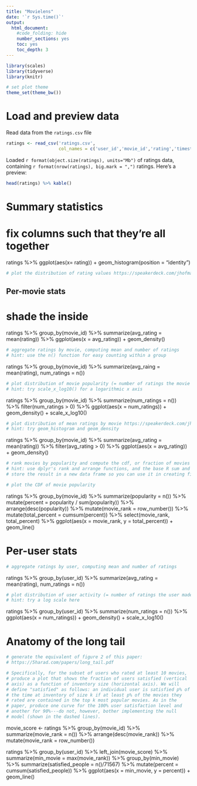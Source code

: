 ---
title: "Movielens"
date: '`r Sys.time()`'
output:
  html_document:
    #code_folding: hide
    number_sections: yes
    toc: yes
    toc_depth: 3
---

```{r setup, include=FALSE}
library(scales)
library(tidyverse)
library(knitr)

# set plot theme
theme_set(theme_bw())
```

# Load and preview data

Read data from the `ratings.csv` file
```{r load-data}
ratings <- read_csv('ratings.csv',
                    col_names = c('user_id','movie_id','rating','timestamp'))
```

Loaded `r format(object.size(ratings), units="Mb")` of ratings data, containing `r format(nrow(ratings), big.mark = ",")` ratings. Here's a preview:
```{r preview-data}
head(ratings) %>% kable()
```

# Summary statistics
# fix columns such that they're all together
ratings %>%
  ggplot(aes(x= rating)) +
    geom_histogram(position = "identity")

```{r dist-ratings}
# plot the distribution of rating values https://speakerdeck.com/jhofman/modeling-social-data-lecture-2-introduction-to-counting?slide=26
```

## Per-movie stats
# shade the inside
ratings %>% 
  group_by(movie_id) %>% 
  summarize(avg_rating = mean(rating)) %>% 
  ggplot(aes(x = avg_rating)) +
  geom_density()

```{r aggregate-by-movie}
# aggregate ratings by movie, computing mean and number of ratings
# hint: use the n() function for easy counting within a group
```
ratings %>% 
  group_by(movie_id) %>% 
  summarize(avg_raing = mean(rating), num_ratings = n())


```{r dist-movie-popularity}
# plot distribution of movie popularity (= number of ratings the movie received)
# hint: try scale_x_log10() for a logarithmic x axis
```
ratings %>% 
  group_by(movie_id) %>% 
  summarize(num_ratings = n()) %>% 
  filter(num_ratings > 0) %>% 
  ggplot(aes(x = num_ratings)) +
    geom_density() +
    scale_x_log10()


```{r dist-mean-ratings-by-movie}
# plot distribution of mean ratings by movie https://speakerdeck.com/jhofman/modeling-social-data-lecture-2-introduction-to-counting?slide=28
# hint: try geom_histogram and geom_density
```
ratings %>% 
  group_by(movie_id) %>% 
  summarize(avg_rating = mean(rating)) %>% 
  filter(avg_rating > 0) %>% 
  ggplot(aes(x = avg_rating)) +
    geom_density() 

```{r cdf-movie-pop}
# rank movies by popularity and compute the cdf, or fraction of movies covered by the top-k moves https://speakerdeck.com/jhofman/modeling-social-data-lecture-2-introduction-to-counting?slide=30
# hint: use dplyr's rank and arrange functions, and the base R sum and cumsum functions
# store the result in a new data frame so you can use it in creating figure 2 from the paper below

# plot the CDF of movie popularity
```
ratings %>% 
  group_by(movie_id) %>% 
  summarize(popularity = n()) %>% 
  mutate(percent = popularity / sum(popularity)) %>% 
  arrange(desc(popularity)) %>% 
  mutate(movie_rank = row_number()) %>% 
  mutate(total_percent = cumsum(percent)) %>% 
  select(movie_rank, total_percent) %>% 
  ggplot(aes(x = movie_rank, y = total_percent)) +
    geom_line()

# Per-user stats

```{r aggregate-by-user}
# aggregate ratings by user, computing mean and number of ratings
```

ratings %>% 
  group_by(user_id) %>% 
  summarize(avg_rating = mean(rating), num_ratings = n())

```{r dist-user-activity}
# plot distribution of user activity (= number of ratings the user made)
# hint: try a log scale here
```

ratings %>% 
  group_by(user_id) %>% 
  summarize(num_ratings = n()) %>% 
  ggplot(aes(x = num_ratings)) +
    geom_density() +
    scale_x_log10()

# Anatomy of the long tail

```{r long-tail}
# generate the equivalent of figure 2 of this paper:
# https://5harad.com/papers/long_tail.pdf

# Specifically, for the subset of users who rated at least 10 movies,
# produce a plot that shows the fraction of users satisfied (vertical
# axis) as a function of inventory size (horizontal axis). We will
# define "satisfied" as follows: an individual user is satisfied p% of
# the time at inventory of size k if at least p% of the movies they
# rated are contained in the top k most popular movies. As in the
# paper, produce one curve for the 100% user satisfaction level and
# another for 90%---do not, however, bother implementing the null
# model (shown in the dashed lines).
```

movie_score <- ratings %>% 
  group_by(movie_id) %>% 
  summarize(movie_rank = n()) %>% 
  arrange(desc(movie_rank)) %>% 
  mutate(movie_rank = row_number())

ratings %>% 
  group_by(user_id) %>% 
  left_join(movie_score) %>% 
  summarize(min_movie = max(movie_rank)) %>% 
  group_by(min_movie) %>% 
  summarize(satisfied_people = n()/71567) %>% 
  mutate(percent = cumsum(satisfied_people)) %>% 
  ggplot(aes(x = min_movie, y = percent)) +
    geom_line()
  

